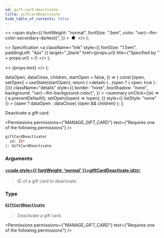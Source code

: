 ```yaml
---
id: gift-card-deactivate
title: giftCardDeactivate
hide_table_of_contents: false
---
```


  <>
    <span
      style={{
        fontWeight: "normal",
        fontSize: ".5em",
        color: "var(--ifm-color-secondary-darkest)",
      }}
    >
      &nbsp;●&nbsp;
    </span>
  </>
);

  <>
    Specification
    <a
      className="link"
      style={{ fontSize: "1.5em", paddingLeft: "4px" }}
      target="\_blank"
      href={props.url}
      title={"Specified by " + props.url}
    >
      ⎘
    </a>
  </>
);

  <>
    <span className={props.class}>{props.text}</span>
  </>
);


  dataOpen,
  dataClose,
  children,
  startOpen = false,
}) => {
  const [open, setOpen] = useState(startOpen);
  return (
    <details
      {...(open ? { open: true } : {})}
      className="details"
      style={{
        border: "none",
        boxShadow: "none",
        background: "var(--ifm-background-color)",
      }}
    >
      <summary
        onClick={(e) => {
          e.preventDefault();
          setOpen((open) => !open);
        }}
        style={{ listStyle: "none" }}
      >
        {open ? dataOpen : dataClose}
      </summary>
      {open && children}
    </details>
  );
};

Deactivate a gift card.

<Permissions
  permissions={"MANAGE_GIFT_CARD"}
  text={"Requires one of the following permissions"}
/>

```graphql
giftCardDeactivate(
  id: ID!
): GiftCardDeactivate
```

### Arguments

#### [<code style={{ fontWeight: 'normal' }}>giftCardDeactivate.<b>id</b></code>](#)<Bullet />[`ID!`](../../../api-reference/miscellaneous/scalars/id) <Badge class="badge badge--secondary" text="non-null"/> <Badge class="badge badge--secondary" text="scalar"/>

> ID of a gift card to deactivate.

### Type

#### [`GiftCardDeactivate`](../../../api-reference/gift-cards/objects/gift-card-deactivate) <Badge class="badge badge--secondary" text="object"/>

> Deactivate a gift card.

<Permissions
  permissions={"MANAGE_GIFT_CARD"}
  text={"Requires one of the following permissions"}
/>

